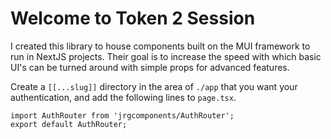
<Meta title='Token 2 Session' />

# Welcome to Token 2 Session

I created this library to house components built on the MUI framework to run in NextJS projects. Their goal is to increase the speed with which basic UI's can be turned around with simple props for advanced features.

Create a `[[...slug]]` directory in the area of `./app` that you want your authentication, and add the following lines to `page.tsx`.

```tsx
import AuthRouter from 'jrgcomponents/AuthRouter';
export default AuthRouter;
```

